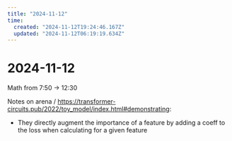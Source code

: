 ```yaml
---
title: "2024-11-12"
time:
  created: "2024-11-12T19:24:46.167Z"
  updated: "2024-11-12T06:19:19.634Z"
---
```


# 2024-11-12

<div className="mt-5 mb-5">
  <SummerDaysGraph day={"2024-11-12"}/>
</div>

Math from 7:50 -> 12:30

Notes on arena / https://transformer-circuits.pub/2022/toy_model/index.html#demonstrating: 

* They directly augment the importance of a feature by adding a coeff to the loss when calculating for a given feature

